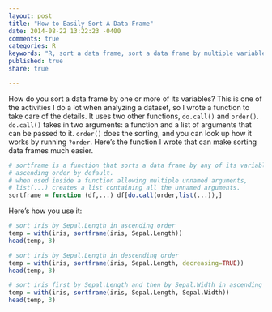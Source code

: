 ```yaml
---
layout: post
title: "How to Easily Sort A Data Frame"
date: 2014-08-22 13:22:23 -0400
comments: true
categories: R
keywords: "R, sort a data frame, sort a data frame by multiple variables"
published: true
share: true

---
```

How do you sort a data frame by one or more of its variables? This is one of the activities I do a lot when analyzing a dataset, so I wrote a function to take care of the details. It uses two other functions, `do.call()` and `order()`. `do.call()` takes in two arguments: a function and a list of arguments that can be passed to it. `order()` does the sorting, and you can look up how it works by running `?order`. Here's the function I wrote that can make sorting data frames much easier.
```r
# sortframe is a function that sorts a data frame by any of its variables in
# ascending order by default.
# when used inside a function allowing multiple unnamed arguments,
# list(...) creates a list containing all the unnamed arguments.
sortframe = function (df,...) df[do.call(order,list(...)),]
```

Here's how you use it:
```r
# sort iris by Sepal.Length in ascending order
temp = with(iris, sortframe(iris, Sepal.Length))
head(temp, 3)

# sort iris by Sepal.Length in descending order
temp = with(iris, sortframe(iris, Sepal.Length, decreasing=TRUE))
head(temp, 3)

# sort iris first by Sepal.Length and then by Sepal.Width in ascending order
temp = with(iris, sortframe(iris, Sepal.Length, Sepal.Width))
head(temp, 3)
```
